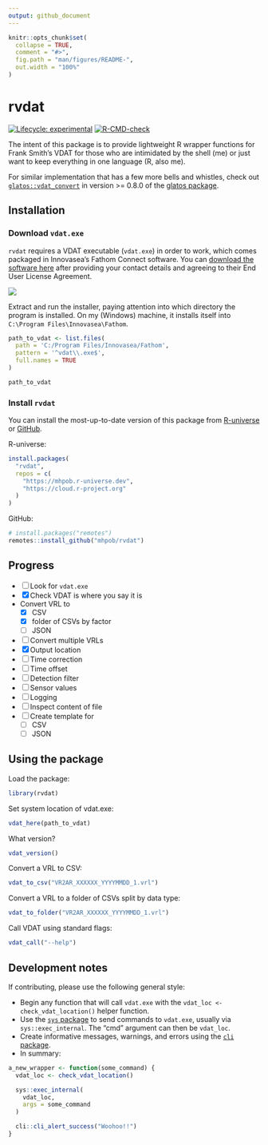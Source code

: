 ```yaml
---
output: github_document
---
```


<!-- README.md is generated from README.Rmd. Please edit that file -->

```r
knitr::opts_chunk$set(
  collapse = TRUE,
  comment = "#>",
  fig.path = "man/figures/README-",
  out.width = "100%"
)
```

# rvdat

<!-- badges: start -->
[![Lifecycle: experimental](https://img.shields.io/badge/lifecycle-experimental-orange.svg)](https://lifecycle.r-lib.org/articles/stages.html#experimental)
[![R-CMD-check](https://github.com/mhpob/rvdat/actions/workflows/R-CMD-check.yaml/badge.svg)](https://github.com/mhpob/rvdat/actions/workflows/R-CMD-check.yaml)
<!-- badges: end -->

The intent of this package is to provide lightweight R wrapper functions for Frank Smith's VDAT for those who are intimidated by the shell (me) or just want to keep everything in one language (R, also me).

For similar implementation that has a few more bells and whistles, check out [`glatos::vdat_convert`](https://github.com/ocean-tracking-network/glatos/blob/dev/R/util-vdat.r) in version >= 0.8.0 of the [glatos package](https://github.com/ocean-tracking-network/glatos).

## Installation

### Download `vdat.exe`

`rvdat` requires a VDAT executable (`vdat.exe`) in order to work, which comes packaged in Innovasea's Fathom Connect software. You can [download the software here](https://support.fishtracking.innovasea.com/s/downloads) after providing your contact details and agreeing to their End User License Agreement.

![](man/figures/README-fathom_connect_download.png)

Extract and run the installer, paying attention into which directory the program is installed. On my (Windows) machine, it installs itself into `C:\Program Files\Innovasea\Fathom`.

```r
path_to_vdat <- list.files(
  path = 'C:/Program Files/Innovasea/Fathom',
  pattern = '^vdat\\.exe$',
  full.names = TRUE
)

path_to_vdat
```

### Install `rvdat`

You can install the most-up-to-date version of this package from [R-universe](https://mhpob.r-universe.dev/rvdat) or [GitHub](https://github.com/mhpob/rvdat).

R-universe:
```r
install.packages(
  "rvdat",
  repos = c(
    "https://mhpob.r-universe.dev",
    "https://cloud.r-project.org"
  )
)
```

GitHub:
```r
# install.packages("remotes")
remotes::install_github("mhpob/rvdat")
```

## Progress
-   [ ] Look for `vdat.exe`
-   [X] Check VDAT is where you say it is
-   Convert VRL to
    -   [X] CSV
    -   [X] folder of CSVs by factor
    -   [ ] JSON
-   [ ] Convert multiple VRLs
-   [X] Output location
-   [ ] Time correction
-   [ ] Time offset
-   [ ] Detection filter
-   [ ] Sensor values
-   [ ] Logging
-   [ ] Inspect content of file
-   [ ] Create template for
    -   [ ] CSV
    -   [ ] JSON


## Using the package

Load the package:
```r
library(rvdat)
```

Set system location of vdat.exe:
```r
vdat_here(path_to_vdat)
```

What version?
```r
vdat_version()
```

Convert a VRL to CSV:
```r
vdat_to_csv("VR2AR_XXXXXX_YYYYMMDD_1.vrl")
```

Convert a VRL to a folder of CSVs split by data type:
```r
vdat_to_folder("VR2AR_XXXXXX_YYYYMMDD_1.vrl")
```

Call VDAT using standard flags:
```r
vdat_call("--help")
```


## Development notes
If contributing, please use the following general style:

-   Begin any function that will call `vdat.exe` with the `vdat_loc <- check_vdat_location()` helper function.
-   Use the [`sys` package](https://jeroen.r-universe.dev/sys) to send commands to `vdat.exe`, usually via `sys::exec_internal`. The "cmd" argument can then be `vdat_loc`.
-   Create informative messages, warnings, and errors using the [`cli` package](https://cli.r-lib.org/).
-   In summary:

```r
a_new_wrapper <- function(some_command) {
  vdat_loc <- check_vdat_location()

  sys::exec_internal(
    vdat_loc,
    args = some_command
  )

  cli::cli_alert_success("Woohoo!!")
}
```

